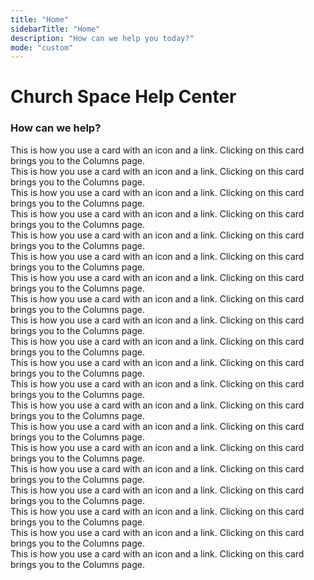 ```yaml
---
title: "Home"
sidebarTitle: "Home"
description: "How can we help you today?"
mode: "custom"
---
```



<div className="space-y-8 py-12">
  <div className="flex items-center w-full justify-center flex-col gap-2 py-12 px-4 md:px-6">
    <h1 className="font-bold text-3xl md:text-4xl text-left text-black dark:text-white md:text-center text-pretty">
      Church Space Help Center
    </h1>
    <h3 className="text-muted-foreground text-lg w-full font-medium">
      How can we help?
    </h3>
  </div>
  <div className="w-full max-w-5xl mx-auto p-4 md:p-6 ">
    <div className="grid grid-cols-1 gap-4 sm:grid-cols-2 lg:grid-cols-3">
      <div className="hidden dark:block">
        <Card
          title="Get Started"
          href="/getting-started"
          img="/images/get-started.png"
          className="hidden dark:block"
        >
          This is how you use a card with an icon and a link. Clicking on this
          card brings you to the Columns page.
        </Card>
      </div>
      <div className="hidden dark:block">
        <Card
          title="Switch from Mailchimp"
          href="/switch/from-mailchimp"
          img="/images/switch.png"
        >
          This is how you use a card with an icon and a link. Clicking on this
          card brings you to the Columns page.
        </Card>
      </div>
      <div className="hidden dark:block">
        <Card
          title="Planning Center Integration"
          href="/integrations/pco"
          img="/images/pco.png"
        >
          This is how you use a card with an icon and a link. Clicking on this
          card brings you to the Columns page.
        </Card>
      </div>
      <div className="hidden dark:block">
        <Card
          title="Your Account"
          href="/account/overview"
          img="/images/account.png"
        >
          This is how you use a card with an icon and a link. Clicking on this
          card brings you to the Columns page.
        </Card>
      </div>
      <div className="hidden dark:block">
        <Card title="Emails" href="/emails/overview" img="/images/email.png">
          This is how you use a card with an icon and a link. Clicking on this
          card brings you to the Columns page.
        </Card>
      </div>
      <div className="hidden dark:block">
        <Card title="Links" href="/links/overview" img="/images/links.png">
          This is how you use a card with an icon and a link. Clicking on this
          card brings you to the Columns page.
        </Card>
      </div>
      <div className="hidden dark:block">
        <Card
          title="Organization"
          href="/organization/overview"
          img="/images/organization.png"
        >
          This is how you use a card with an icon and a link. Clicking on this
          card brings you to the Columns page.
        </Card>
      </div>
      <div className="hidden dark:block">
        <Card
          title="Billing"
          href="/billing/overview"
          img="/images/billing.png"
        >
          This is how you use a card with an icon and a link. Clicking on this
          card brings you to the Columns page.
        </Card>
      </div>
      <div className="hidden dark:block">
        <Card title="People" href="/people/overview" img="/images/people.png">
          This is how you use a card with an icon and a link. Clicking on this
          card brings you to the Columns page.
        </Card>
      </div>
      <div className="hidden dark:block">
        <Card
          title="Domains"
          href="/domains"
          img="/images/domains.png"
          className="hidden dark:block"
        >
          This is how you use a card with an icon and a link. Clicking on this
          card brings you to the Columns page.
        </Card>
      </div>
      <div className="block dark:hidden">
        <Card
          title="Get Started"
          href="/getting-started"
          img="/images/get-started-light.png"
          className="hidden dark:block"
        >
          This is how you use a card with an icon and a link. Clicking on this
          card brings you to the Columns page.
        </Card>
      </div>
      <div className="block dark:hidden">
        <Card
          title="Switch from Mailchimp"
          href="/switch/from-mailchimp"
          img="/images/switch-light.png"
        >
          This is how you use a card with an icon and a link. Clicking on this
          card brings you to the Columns page.
        </Card>
      </div>
      <div className="block dark:hidden">
        <Card
          title="Planning Center Integration"
          href="/integrations/pco"
          img="/images/pco-light.png"
        >
          This is how you use a card with an icon and a link. Clicking on this
          card brings you to the Columns page.
        </Card>
      </div>
      <div className="block dark:hidden">
        <Card
          title="Your Account"
          href="/account/overview"
          img="/images/account-light.png"
        >
          This is how you use a card with an icon and a link. Clicking on this
          card brings you to the Columns page.
        </Card>
      </div>
      <div className="block dark:hidden">
        <Card
          title="Emails"
          href="/emails/overview"
          img="/images/email-light.png"
        >
          This is how you use a card with an icon and a link. Clicking on this
          card brings you to the Columns page.
        </Card>
      </div>
      <div className="block dark:hidden">
        <Card
          title="Links"
          href="/links/overview"
          img="/images/links-light.png"
        >
          This is how you use a card with an icon and a link. Clicking on this
          card brings you to the Columns page.
        </Card>
      </div>
      <div className="block dark:hidden">
        <Card
          title="Organization"
          href="/organization/overview"
          img="/images/organization-light.png"
        >
          This is how you use a card with an icon and a link. Clicking on this
          card brings you to the Columns page.
        </Card>
      </div>
      <div className="block dark:hidden">
        <Card
          title="Billing"
          href="/billing/overview"
          img="/images/billing-light.png"
        >
          This is how you use a card with an icon and a link. Clicking on this
          card brings you to the Columns page.
        </Card>
      </div>
      <div className="block dark:hidden">
        <Card
          title="People"
          href="/people/overview"
          img="/images/people-light.png"
        >
          This is how you use a card with an icon and a link. Clicking on this
          card brings you to the Columns page.
        </Card>
      </div>
      <div className="block dark:hidden">
        <Card title="Domains" href="/domains" img="/images/domains-light.png">
          This is how you use a card with an icon and a link. Clicking on this
          card brings you to the Columns page.
        </Card>
      </div>
    </div>
  </div>
  <CTA />
</div>
